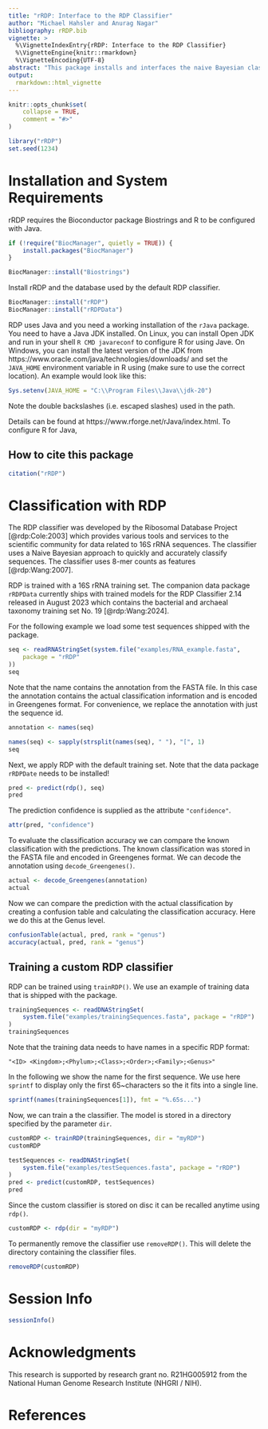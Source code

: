 ```yaml
---
title: "rRDP: Interface to the RDP Classifier"
author: "Michael Hahsler and Anurag Nagar"
bibliography: rRDP.bib
vignette: >
  %\VignetteIndexEntry{rRDP: Interface to the RDP Classifier}
  %\VignetteEngine{knitr::rmarkdown}
  %\VignetteEncoding{UTF-8}
abstract: "This package installs and interfaces the naive Bayesian classifier for 16S rRNA sequences developed by the Ribosomal Database Project (RDP). With this package the classifier trained with the standard training set can be used or a custom classifier can be trained."
output:
  rmarkdown::html_vignette
---
```



```r
knitr::opts_chunk$set(
    collapse = TRUE,
    comment = "#>"
)
```

```r
library("rRDP")
set.seed(1234)
```

# Installation and System Requirements

rRDP requires the Bioconductor package Biostrings and R to be configured with Java.

```r
if (!require("BiocManager", quietly = TRUE)) {
    install.packages("BiocManager")
}

BiocManager::install("Biostrings")
```

Install rRDP and the database used by the default RDP classifier.

```r
BiocManager::install("rRDP")
BiocManager::install("rRDPData")
```

RDP uses Java and you need a working installation of the `rJava` package.
You need to have a Java JDK installed. On Linux, you can install Open JDK
and run in your shell 
`R CMD javareconf` to configure R for using Jave.
On Windows, you can install the latest version of the JDK from 
https://www.oracle.com/java/technologies/downloads/ and set the 
`JAVA_HOME` environment variable in R using (make sure to use the correct location).
An example would look like this:

```r
Sys.setenv(JAVA_HOME = "C:\\Program Files\\Java\\jdk-20")
```

Note the double backslashes (i.e. escaped slashes) used in the path.

Details 
can be found at https://www.rforge.net/rJava/index.html.
To configure R for Java, 

## How to cite this package

```r
citation("rRDP")
```

# Classification with RDP
The RDP classifier was developed by the Ribosomal Database Project [@rdp:Cole:2003]
which provides various tools and services to the scientific community for data 
related to 16S rRNA sequences. The classifier uses a Naive Bayesian approach to 
quickly and accurately classify sequences. The classifier uses 
8-mer counts as features [@rdp:Wang:2007].

\subsection{Using the RDP classifier trained with the default training set}
RDP is trained with a 16S rRNA training set. 
The companion data package `rRDPData` currently ships with 
trained models for the RDP Classifier 2.14 released in August 2023 
which contains the bacterial and archaeal taxonomy training set No. 19 
[@rdp:Wang:2024].

For the following example we load some test sequences shipped with the package. 
```r
seq <- readRNAStringSet(system.file("examples/RNA_example.fasta",
    package = "rRDP"
))
seq
```

Note that the name contains the annotation from the FASTA file. In this case
the annotation contains the actual classification information and is encoded 
in Greengenes format. For convenience, we replace the annotation with just the
sequence id.

```r
annotation <- names(seq)

names(seq) <- sapply(strsplit(names(seq), " "), "[", 1)
seq
```

Next, we apply RDP with the default training set. Note that the data package
`rRDPDate` needs to be installed!

```r
pred <- predict(rdp(), seq)
pred
```

The prediction confidence is supplied as the attribute `"confidence"`.
```r
attr(pred, "confidence")
```
  
To evaluate the classification accuracy we can compare the known classification
with the predictions. The known classification was stored in the FASTA file
and encoded in Greengenes format. We can decode the annotation using 
`decode_Greengenes()`.

```r
actual <- decode_Greengenes(annotation)
actual
```

Now we can compare the prediction with the actual classification by creating
a confusion table and calculating the classification accuracy. Here we do this
at the Genus level.

```r
confusionTable(actual, pred, rank = "genus")
accuracy(actual, pred, rank = "genus")
```

## Training a custom RDP classifier

RDP can be trained using `trainRDP()`. We use an example of training 
data that is shipped with the package.

```r
trainingSequences <- readDNAStringSet(
    system.file("examples/trainingSequences.fasta", package = "rRDP")
)
trainingSequences
```

Note that the training data needs to have names in a specific RDP format: 

`"<ID> <Kingdom>;<Phylum>;<Class>;<Order>;<Family>;<Genus>"`


In the following we show the name for the first sequence.
We use here `sprintf` to display
only the first 65~characters so the it fits into a single line.

```r
sprintf(names(trainingSequences[1]), fmt = "%.65s...")
```


Now, we can train a the classifier. The model is stored in a directory specified
by the parameter `dir`.

```r
customRDP <- trainRDP(trainingSequences, dir = "myRDP")
customRDP
```

```r
testSequences <- readDNAStringSet(
    system.file("examples/testSequences.fasta", package = "rRDP")
)
pred <- predict(customRDP, testSequences)
pred
```

  
Since the custom classifier is stored on disc it can be recalled anytime using
`rdp()`.

```r
customRDP <- rdp(dir = "myRDP")
```

To permanently remove the classifier use `removeRDP()`. This will delete the 
directory containing the classifier files.

```r
removeRDP(customRDP)
```

# Session Info
```r
sessionInfo()
```

# Acknowledgments
This research is supported by research grant no. R21HG005912 from the National Human Genome Research Institute (NHGRI / NIH).

# References

